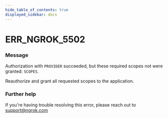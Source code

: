 ```yaml
---
hide_table_of_contents: true
displayed_sidebar: docs
---
```



# ERR_NGROK_5502

### Message

Authorization with `PROVIDER` succeeded, but these required scopes not were granted: `SCOPES`.

Reauthorize and grant all requested scopes to the application.

<ErrorDetails error="err_ngrok_5502" />

### Further help

If you're having trouble resolving this error, please reach out to [support@ngrok.com](mailto:support@ngrok.com?subject=Help%20with%20ERR_NGROK_5502)
